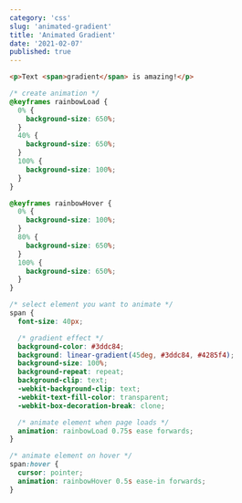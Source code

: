 ```yaml
---
category: 'css'
slug: 'animated-gradient'
title: 'Animated Gradient'
date: '2021-02-07'
published: true
---
```


```html
<p>Text <span>gradient</span> is amazing!</p>
```

```css
/* create animation */
@keyframes rainbowLoad {
  0% {
    background-size: 650%;
  }
  40% {
    background-size: 650%;
  }
  100% {
    background-size: 100%;
  }
}

@keyframes rainbowHover {
  0% {
    background-size: 100%;
  }
  80% {
    background-size: 650%;
  }
  100% {
    background-size: 650%;
  }
}

/* select element you want to animate */
span {
  font-size: 40px;

  /* gradient effect */
  background-color: #3ddc84;
  background: linear-gradient(45deg, #3ddc84, #4285f4);
  background-size: 100%;
  background-repeat: repeat;
  background-clip: text;
  -webkit-background-clip: text;
  -webkit-text-fill-color: transparent;
  -webkit-box-decoration-break: clone;

  /* animate element when page loads */
  animation: rainbowLoad 0.75s ease forwards;
}

/* animate element on hover */
span:hover {
  cursor: pointer;
  animation: rainbowHover 0.5s ease-in forwards;
}
```
